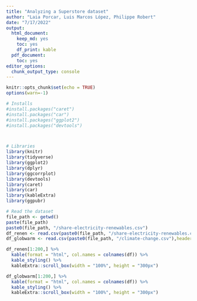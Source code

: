 ```yaml
---
title: "Analyzing a Superstore dataset"
author: "Laia Porcar, Luis Marcos López, Philippe Robert"
date: "7/17/2022"
output:
  html_document:
    keep_md: yes
    toc: yes
    df_print: kable
  pdf_document:
    toc: yes
editor_options:
  chunk_output_type: console
---
```


```r
knitr::opts_chunk$set(echo = TRUE)
options(warn=-1)
```


```r
# Installs
#install.packages("caret")
#install.packages("car")
#install.packages("ggplot2")
#install.packages("devtools")



# Libraries
library(knitr)
library(tidyverse)
library(ggplot2)
library(dplyr)
library(ggcorrplot)
library(devtools) 
library(caret)
library(car)
library(kableExtra)
library(ggpubr)


```



```r
# Read the dataset
file_path <- getwd()
paste(file_path)
paste0(file_path, "/share-electricity-renewables.csv")
df_renen <- read.csv(paste0(file_path, "/share-electricity-renewables.csv"),header=TRUE)
df_globwarm <- read.csv(paste0(file_path, "/climate-change.csv"),header=TRUE)

df_renen[1:200,] %>%
  kable(format = "html", col.names = colnames(df)) %>%
  kable_styling() %>%
  kableExtra::scroll_box(width = "100%", height = "300px")

df_globwarm[1:200,] %>%
  kable(format = "html", col.names = colnames(df)) %>%
  kable_styling() %>%
  kableExtra::scroll_box(width = "100%", height = "300px")

```